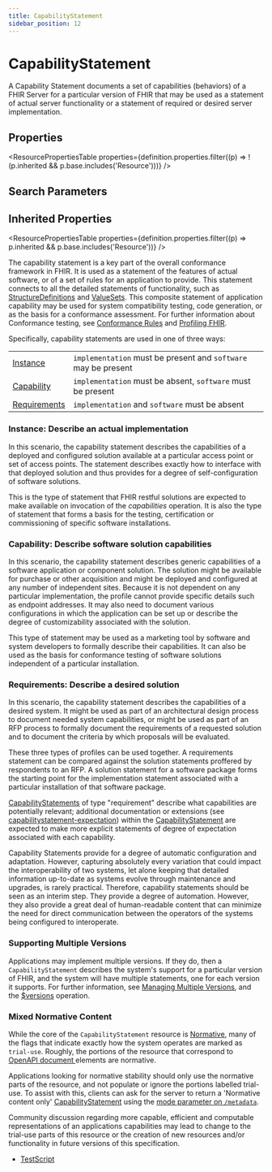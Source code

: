 ```yaml
---
title: CapabilityStatement
sidebar_position: 12
---
```


# CapabilityStatement

A Capability Statement documents a set of capabilities (behaviors) of a FHIR Server for a particular version of FHIR that may be used as a statement of actual server functionality or a statement of required or desired server implementation.

<Tabs queryString="intro-section">
<TabItem value="schema" label="Schema" default>


## Properties


<ResourcePropertiesTable properties={definition.properties.filter((p) => !(p.inherited && p.base.includes('Resource')))} />

## Search Parameters

<SearchParamsTable searchParams={definition.searchParameters} />

## Inherited Properties

<ResourcePropertiesTable properties={definition.properties.filter((p) => p.inherited && p.base.includes('Resource'))} />

</TabItem>
  <TabItem value="usage" label="Usage">
    <div> <a name="scope"></a>  <p> The capability statement is a key part of the overall conformance framework in FHIR.  It is used as a statement of the features of actual software, or of a set of  rules for an application to provide. This statement connects to all the detailed  statements of functionality, such as <a href="/docs/api/fhir/resources/structuredefinition">StructureDefinitions</a>  and <a href="/docs/api/fhir/resources/valueset">ValueSets</a>. This composite statement of application  capability may be used for system compatibility testing, code generation, or as  the basis for a conformance assessment. For further information about Conformance  testing, see <a href="https://www.hl7.org/fhir/conformance-rules.html">Conformance Rules</a> and  <a href="https://www.hl7.org/fhir/profiling.html">Profiling FHIR</a>. </p> <p> Specifically, capability statements are used in one of three ways: </p> <table class="grid">  <tbody><tr><td><a href="https://www.hl7.org/fhir/#instance">Instance</a></td><td><code>implementation</code> must be present and <code>software</code> may be present</td></tr>  <tr><td><a href="https://www.hl7.org/fhir/#capability">Capability</a></td><td><code>implementation</code> must be absent, <code>software</code> must be present</td></tr>  <tr><td><a href="https://www.hl7.org/fhir/#requirements">Requirements</a></td><td><code>implementation</code> and <code>software</code> must be absent</td></tr> </tbody></table> <a name="instance"></a> <h3 class="self-link-parent"> Instance: Describe an actual implementation <a href="/docs/api/fhir/resources/capabilitystatement" title="link to here" class="self-link"></a></h3> <p> In this scenario, the capability statement describes the capabilities of a deployed  and configured solution available at a particular access point or set of access points.   The statement describes exactly how to interface with that deployed solution and thus  provides for a degree of self-configuration of software solutions. </p> <p> This is the type of  statement that FHIR restful solutions are expected to make available on invocation of the  <i>capabilities</i> operation.  It is also the type of statement that forms a basis for the testing, certification or commissioning of specific software installations. </p>  <a name="capability"></a> <h3 class="self-link-parent"> Capability: Describe software solution capabilities <a href="/docs/api/fhir/resources/capabilitystatement" title="link to here" class="self-link"></a></h3> <p> In this scenario, the capability statement describes generic capabilities of a  software application or component solution.  The solution might be available for purchase or other acquisition and might be deployed and configured at any number of independent sites.  Because it is not dependent on any particular implementation, the profile cannot provide specific details such as endpoint addresses.  It may also need to document various configurations in which the application can be set up or describe the degree of customizability associated with the solution. </p> <p>This type of statement may be used as a marketing tool by software and system developers to formally describe their capabilities.  It can also be used as the basis for conformance testing of software solutions independent of a particular installation. </p>  <a name="requirements"></a> <h3 class="self-link-parent"> Requirements: Describe a desired solution <a href="/docs/api/fhir/resources/capabilitystatement" title="link to here" class="self-link"></a></h3> <p> In this scenario, the capability statement describes the capabilities of a desired system.  It might be used as part of an architectural design process to document needed system capabilities, or might be used as part of an RFP process to formally document the requirements of a requested solution and to document the criteria by which proposals will be evaluated. </p> <p> These three types of profiles can be used together.  A requirements statement can  be compared against the solution statements proffered by respondents to an RFP.  A  solution statement for a software package forms the starting point for the implementation  statement associated with a particular installation of that software package. </p> <p> <a href="/docs/api/fhir/resources/capabilitystatement">CapabilityStatements</a> of type "requirement" describe what capabilities are potentially relevant; additional documentation or extensions (see <a href="https://www.hl7.org/fhir/extension-capabilitystatement-expectation.html">capabilitystatement-expectation</a>) within the  <a href="/docs/api/fhir/resources/capabilitystatement">CapabilityStatement</a> are expected to make more explicit statements of degree of expectation  associated with each capability. </p> </div>
    </TabItem>
  
  <TabItem value="backgroundAndContext" label="Background and Context">
    <div> <a name="bnc"></a>     <p> Capability Statements provide for a degree of automatic configuration and adaptation. However, capturing absolutely every variation that could impact the interoperability of two systems, let alone keeping that detailed information up-to-date as systems evolve  through maintenance and upgrades, is rarely practical. Therefore, capability statements  should be seen as an interim step.  They provide a degree of automation.  However, they  also provide a great deal of human-readable content that can minimize the need for direct  communication between the operators of the systems being configured to interoperate. </p>  <a name="mixed"></a> <h3 class="self-link-parent"> Supporting Multiple Versions <a href="/docs/api/fhir/resources/capabilitystatement" title="link to here" class="self-link"></a></h3> <p> Applications may implement multiple versions. If they do, then a <code>CapabilityStatement</code>  describes the system's support for a particular version of FHIR, and the system will have multiple  statements, one for each version it supports. For further information, see <a href="https://www.hl7.org/fhir/versioning.html">Managing   Multiple Versions</a>, and the <a href="https://www.hl7.org/fhir/capabilitystatement-operation-versions.html">$versions</a> operation. </p>   <a name="mixed"></a> <h3 class="self-link-parent"> Mixed Normative Content <a href="/docs/api/fhir/resources/capabilitystatement" title="link to here" class="self-link"></a></h3> <p> While the core of the <code>CapabilityStatement</code> resource is <a href="https://www.hl7.org/fhir/versions.html#std-process">Normative</a>,  many of the flags that indicate exactly how the system operates are marked as <code>trial-use</code>. Roughly, the portions of the resource that correspond to <a href="https://github.com/OAI/OpenAPI-Specification">OpenAPI document </a> elements are normative.  </p> <p> Applications looking for normative stability should only use the normative parts of the  resource, and not populate or ignore the portions labelled trial-use. To assist with this, clients  can ask for the server to return a 'Normative content only' <a href="/docs/api/fhir/resources/capabilitystatement">CapabilityStatement</a> using the <a href="https://www.hl7.org/fhir/http.html#capabilities">mode parameter on <code>/metadata</code></a>. </p> <p> Community discussion regarding more capable, efficient and computable representations of  an applications capabilities may lead to change to the trial-use parts of this resource or the creation of new  resources and/or functionality in future versions of this specification. </p>  </div>
    </TabItem>
  <TabItem value="referencedBy" label="Referenced By">
    <ul><li><a href="/docs/api/fhir/resources/testscript">TestScript</a></li></ul>
    </TabItem>

</Tabs>
